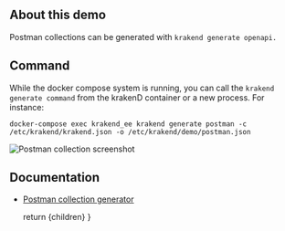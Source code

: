 
## About this demo
Postman collections can be generated with `krakend generate openapi.`

## Command
While the docker compose system is running, you can call the `krakend generate command` from the krakenD container or a new process. For instance:
```
docker-compose exec krakend_ee krakend generate postman -c /etc/krakend/krakend.json -o /etc/krakend/demo/postman.json
```

![Postman collection screenshot](https://www.krakend.io/images/documentation/postman-collections.png)

## Documentation
- [Postman collection generator](https://www.krakend.io/docs/enterprise/developer/postman/)

  return <IntegrationLayout>{children}</IntegrationLayout>
}
